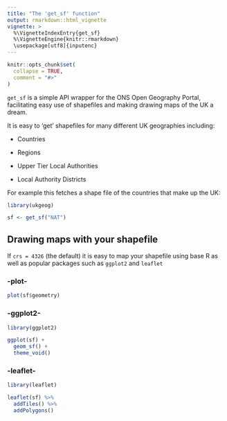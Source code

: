 ```yaml
---
title: "The 'get_sf' function"
output: rmarkdown::html_vignette
vignette: >
  %\VignetteIndexEntry{get_sf}
  %\VignetteEngine{knitr::rmarkdown}
  \usepackage[utf8]{inputenc}
---
```


```r
knitr::opts_chunk$set(
  collapse = TRUE,
  comment = "#>"
)
```

`get_sf` is a simple API wrapper for the ONS Open Geography Portal, facilitating easy use of shapefiles and making drawing maps of the UK a dream.

It is easy to 'get' shapefiles for many different UK geographies including:

* Countries

* Regions

* Upper Tier Local Authorities

* Local Authority Districts

For example this fetches a shape file of the countries that make up the UK:
```r
library(ukgeog)

sf <- get_sf("NAT")
```

## Drawing maps with your shapefile

If ` crs = 4326 ` (the default) it is easy to map your shapefile using base R as well as popular packages such as ` ggplot2 ` and `leaflet`

### -plot-

```r
plot(sf$geometry)
```

### -ggplot2-

```r
library(ggplot2)

ggplot(sf) + 
  geom_sf() +
  theme_void()
```

### -leaflet-

```r
library(leaflet)

leaflet(sf) %>% 
  addTiles() %>% 
  addPolygons()
```

